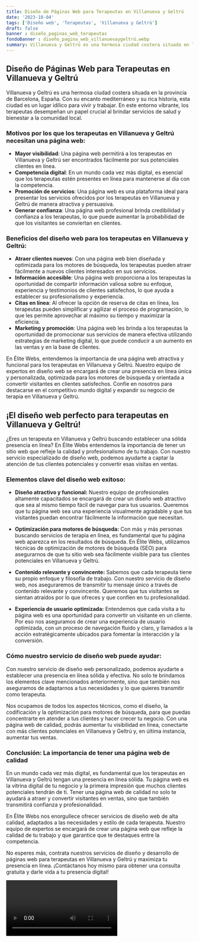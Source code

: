 ```yaml
---
title: Diseño de Páginas Web para Terapeutas en Villanueva y Geltrú
date: '2023-10-04'
tags: ['Diseño web', 'Terapeutas', 'Villanueva y Geltrú']
draft: false
banner : diseño_paginas_web_terapeutas
fondoBanner : diseño_pagina_web_villanuevaygeltrú.webp
summary: Villanueva y Geltrú es una hermosa ciudad costera situada en la provincia de Barcelona, España. Con su encanto mediterráneo y su rica historia, esta ciudad es un lugar idílico para vivir y trabajar. En este entorno vibrante, los terapeutas desempeñan un papel crucial al brindar servicios de salud y bienestar a la comunidad local.
---
```


## Diseño de Páginas Web para Terapeutas en Villanueva y Geltrú

Villanueva y Geltrú es una hermosa ciudad costera situada en la provincia de Barcelona, España. Con su encanto mediterráneo y su rica historia, esta ciudad es un lugar idílico para vivir y trabajar. En este entorno vibrante, los terapeutas desempeñan un papel crucial al brindar servicios de salud y bienestar a la comunidad local.

### Motivos por los que los terapeutas en Villanueva y Geltrú necesitan una página web:
- **Mayor visibilidad**: Una página web permitirá a los terapeutas en Villanueva y Geltrú ser encontrados fácilmente por sus potenciales clientes en línea.
- **Competencia digital**: En un mundo cada vez más digital, es esencial que los terapeutas estén presentes en línea para mantenerse al día con la competencia.
- **Promoción de servicios**: Una página web es una plataforma ideal para presentar los servicios ofrecidos por los terapeutas en Villanueva y Geltrú de manera atractiva y persuasiva.
- **Generar confianza**: Una página web profesional brinda credibilidad y confianza a los terapeutas, lo que puede aumentar la probabilidad de que los visitantes se conviertan en clientes.

### Beneficios del diseño web para los terapeutas en Villanueva y Geltrú:
- **Atraer clientes nuevos**: Con una página web bien diseñada y optimizada para los motores de búsqueda, los terapeutas pueden atraer fácilmente a nuevos clientes interesados en sus servicios.
- **Información accesible**: Una página web proporciona a los terapeutas la oportunidad de compartir información valiosa sobre su enfoque, experiencia y testimonios de clientes satisfechos, lo que ayuda a establecer su profesionalismo y experiencia.
- **Citas en línea**: Al ofrecer la opción de reserva de citas en línea, los terapeutas pueden simplificar y agilizar el proceso de programación, lo que les permite aprovechar al máximo su tiempo y maximizar la eficiencia.
- **Marketing y promoción**: Una página web les brinda a los terapeutas la oportunidad de promocionar sus servicios de manera efectiva utilizando estrategias de marketing digital, lo que puede conducir a un aumento en las ventas y en la base de clientes.

En Élite Webs, entendemos la importancia de una página web atractiva y funcional para los terapeutas en Villanueva y Geltrú. Nuestro equipo de expertos en diseño web se encargará de crear una presencia en línea única y personalizada, optimizada para los motores de búsqueda y orientada a convertir visitantes en clientes satisfechos. Confíe en nosotros para destacarse en el competitivo mundo digital y expandir su negocio de terapia en Villanueva y Geltrú.

<GifSeo />

<Cta />

## ¡El diseño web perfecto para terapeutas en Villanueva y Geltrú!

¿Eres un terapeuta en Villanueva y Geltrú buscando establecer una sólida presencia en línea? En Élite Webs entendemos la importancia de tener un sitio web que refleje la calidad y profesionalismo de tu trabajo. Con nuestro servicio especializado de diseño web, podemos ayudarte a captar la atención de tus clientes potenciales y convertir esas visitas en ventas.

### Elementos clave del diseño web exitoso:

- **Diseño atractivo y funcional:** Nuestro equipo de profesionales altamente capacitados se encargará de crear un diseño web atractivo que sea al mismo tiempo fácil de navegar para tus usuarios. Queremos que tu página web sea una experiencia visualmente agradable y que tus visitantes puedan encontrar fácilmente la información que necesitan.

- **Optimización para motores de búsqueda:** Con más y más personas buscando servicios de terapia en línea, es fundamental que tu página web aparezca en los resultados de búsqueda. En Élite Webs, utilizamos técnicas de optimización de motores de búsqueda (SEO) para asegurarnos de que tu sitio web sea fácilmente visible para tus clientes potenciales en Villanueva y Geltrú.

- **Contenido relevante y convincente:** Sabemos que cada terapeuta tiene su propio enfoque y filosofía de trabajo. Con nuestro servicio de diseño web, nos aseguraremos de transmitir tu mensaje único a través de contenido relevante y convincente. Queremos que tus visitantes se sientan atraídos por lo que ofreces y que confíen en tu profesionalidad.

- **Experiencia de usuario optimizada:** Entendemos que cada visita a tu página web es una oportunidad para convertir un visitante en un cliente. Por eso nos aseguramos de crear una experiencia de usuario optimizada, con un proceso de navegación fluido y claro, y llamados a la acción estratégicamente ubicados para fomentar la interacción y la conversión.

### Cómo nuestro servicio de diseño web puede ayudar:

Con nuestro servicio de diseño web personalizado, podemos ayudarte a establecer una presencia en línea sólida y efectiva. No solo te brindamos los elementos clave mencionados anteriormente, sino que también nos aseguramos de adaptarnos a tus necesidades y lo que quieres transmitir como terapeuta.

Nos ocupamos de todos los aspectos técnicos, como el diseño, la codificación y la optimización para motores de búsqueda, para que puedas concentrarte en atender a tus clientes y hacer crecer tu negocio. Con una página web de calidad, podrás aumentar tu visibilidad en línea, conectarte con más clientes potenciales en Villanueva y Geltrú y, en última instancia, aumentar tus ventas.

### Conclusión: La importancia de tener una página web de calidad

En un mundo cada vez más digital, es fundamental que los terapeutas en Villanueva y Geltrú tengan una presencia en línea sólida. Tu página web es la vitrina digital de tu negocio y la primera impresión que muchos clientes potenciales tendrán de ti. Tener una página web de calidad no solo te ayudará a atraer y convertir visitantes en ventas, sino que también transmitirá confianza y profesionalidad.

En Élite Webs nos enorgullece ofrecer servicios de diseño web de alta calidad, adaptados a las necesidades y estilo de cada terapeuta. Nuestro equipo de expertos se encargará de crear una página web que refleje la calidad de tu trabajo y que garantice que te destaques entre la competencia.

No esperes más, contrata nuestros servicios de diseño y desarrollo de páginas web para terapeutas en Villanueva y Geltrú y maximiza tu presencia en línea. ¡Contáctanos hoy mismo para obtener una consulta gratuita y darle vida a tu presencia digital!

<Video />

<CtaBot job='Terapeutas' city='Villanueva y Geltrú'/>

<Gmaps query='Villanueva y Geltrú+españa+maps' />